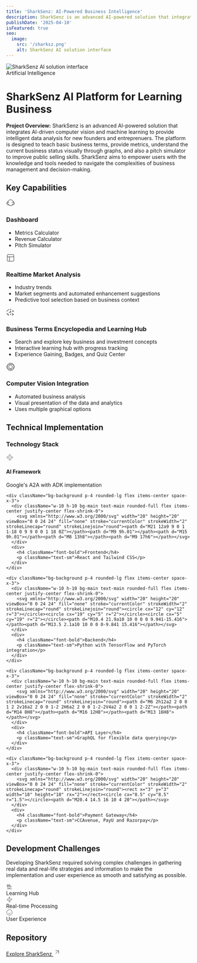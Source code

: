 ```yaml
---
title: 'SharkSenz: AI-Powered Business Intelligence'
description: SharkSenz is an advanced AI-powered solution that integrates AI-driven computer vision and machine learning to provide intelligent data analysis for new founders and entreprenuers.
publishDate: '2025-04-10'
isFeatured: true
seo:
  image:
    src: '/sharksz.png'
    alt: SharkSenz AI solution interface
---
```


<div className="relative mb-8 rounded-lg overflow-hidden">
  <Image 
    src="/sharksz.png" 
    alt="SharkSenz AI solution interface" 
    width={1920} 
    height={1080}
    className="w-full object-cover" 
  />
  <div className="absolute inset-0 bg-gradient-to-t from-black/60 to-transparent flex items-end">
    <div className="p-6">
      <span className="bg-main text-main px-3 py-1 rounded-full text-sm font-medium mb-2 inline-block">Artificial Intelligence</span>
      <h1 className="text-white text-2xl md:text-3xl font-bold">SharkSenz AI Platform for Learning Business</h1>
    </div>
  </div>
</div>

<div className="prose prose-slate dark:prose-invert mb-8">
  <p className="text-lg font-medium">
    <strong>Project Overview:</strong> SharkSenz is an advanced AI-powered solution that integrates AI-driven computer vision and machine learning to provide intelligent data analysis for new founders and entreprenuers. The platform is designed to teach basic business terms, provide metrics, understand the current business status visually through graphs, and also a pitch simulator to improve public selling skills. SharkSenz aims to empower users with the knowledge and tools needed to navigate the complexities of business management and decision-making. 
  </p>
</div>

## Key Capabilities

<div className="grid grid-cols-1 md:grid-cols-2 gap-6 mb-12">
    <div className="bg-muted p-6 rounded-lg">
    <div className="flex items-center mb-4">
      <div className="w-12 h-12 bg-main text-main rounded-full flex items-center justify-center mr-4 flex-shrink-0">
        <svg xmlns="http://www.w3.org/2000/svg" width="24" height="24" viewBox="0 0 24 24" fill="none" stroke="currentColor" strokeWidth="2" strokeLinecap="round" strokeLinejoin="round"><path d="M12 2a8 8 0 1 0 0 16 8 8 0 1 0 0-16z"></path><path d="M8.5 9.5a4 4 0 1 0 0 5"></path><path d="M15.5 9.5a4 4 0 1 1 0 5"></path></svg>
      </div>
      <h3 className="text-xl font-bold">Dashboard</h3>
    </div>
    <ul className="space-y-2 pl-4">
      <li className="flex items-start">
        <span className="w-1.5 h-1.5 bg-main rounded-full mt-2 mr-2"></span>
        <span>Metrics Calculator</span>
      </li>
      <li className="flex items-start">
        <span className="w-1.5 h-1.5 bg-main rounded-full mt-2 mr-2"></span>
        <span>Revenue Calculator</span>
      </li>
      <li className="flex items-start">
        <span className="w-1.5 h-1.5 bg-main rounded-full mt-2 mr-2"></span>
        <span>Pitch Simulator</span>
      </li>
    </ul>
  </div>


  <div className="bg-muted p-6 rounded-lg">
    <div className="flex items-center mb-4">
      <div className="w-12 h-12 bg-main text-main rounded-full flex items-center justify-center mr-4 flex-shrink-0">
        <svg xmlns="http://www.w3.org/2000/svg" width="24" height="24" viewBox="0 0 24 24" fill="none" stroke="currentColor" strokeWidth="2" strokeLinecap="round" strokeLinejoin="round"><rect width="18" height="18" x="3" y="3" rx="2" ry="2"></rect><line x1="3" x2="21" y1="9" y2="9"></line><line x1="9" x2="9" y1="21" y2="9"></line></svg>
      </div>
      <h3 className="text-xl font-bold">Realtime Market Analysis</h3>
    </div>
    <ul className="space-y-2 pl-4">
      <li className="flex items-start">
        <span className="w-1.5 h-1.5 bg-main rounded-full mt-2 mr-2"></span>
        <span>Industry trends</span>
      </li>
      <li className="flex items-start">
        <span className="w-1.5 h-1.5 bg-main rounded-full mt-2 mr-2"></span>
        <span>Market segments and automated enhancement suggestions</span>
      </li>
      <li className="flex items-start">
        <span className="w-1.5 h-1.5 bg-main rounded-full mt-2 mr-2"></span>
        <span>Predictive tool selection based on business context</span>
      </li>
    </ul>
  </div>
  
  
  <div className="bg-muted p-6 rounded-lg">
    <div className="flex items-center mb-4">
      <div className="w-12 h-12 bg-main text-main rounded-full flex items-center justify-center mr-4 flex-shrink-0">
        <svg xmlns="http://www.w3.org/2000/svg" width="24" height="24" viewBox="0 0 24 24" fill="none" stroke="currentColor" strokeWidth="2" strokeLinecap="round" strokeLinejoin="round"><path d="M11 17a1 1 0 1 0 2 0 1 1 0 1 0-2 0"></path><path d="M18 17a1 1 0 1 0 2 0 1 1 0 1 0-2 0"></path><path d="M4 17a1 1 0 1 0 2 0 1 1 0 1 0-2 0"></path><path d="M11 4a1 1 0 1 0 2 0 1 1 0 1 0-2 0"></path><path d="M11 11a1 1 0 1 0 2 0 1 1 0 1 0-2 0"></path><path d="M17 7h1a2 2 0 0 1 2 2v1"></path><path d="M19 7v1a2 2 0 0 1-2 2h-1"></path><path d="M5 7H4a2 2 0 0 0-2 2v1"></path><path d="M5 7V6a2 2 0 0 1 2-2h1"></path><path d="M19 17v1a2 2 0 0 1-2 2h-1"></path><path d="M19 17h-1a2 2 0 0 1-2-2v-1"></path><path d="M5 17v1a2 2 0 0 0 2 2h1"></path><path d="M5 17H4a2 2 0 0 1-2-2v-1"></path><path d="M12 7v4"></path><path d="M7 12h4"></path></svg>
      </div>
      <h3 className="text-xl font-bold">Business Terms Encyclopedia and Learning Hub</h3>
    </div>
    <ul className="space-y-2 pl-4">
      <li className="flex items-start">
        <span className="w-1.5 h-1.5 bg-main rounded-full mt-2 mr-2"></span>
        <span>Search and explore key business and investment concepts</span>
      </li>
      <li className="flex items-start">
        <span className="w-1.5 h-1.5 bg-main rounded-full mt-2 mr-2"></span>
        <span>Interactive learning hub with progress tracking</span>
      </li>
      <li className="flex items-start">
        <span className="w-1.5 h-1.5 bg-main rounded-full mt-2 mr-2"></span>
        <span>Experience Gaining, Badges, and Quiz Center</span>
      </li>
    </ul>
  </div>


  <div className="bg-muted p-6 rounded-lg">
    <div className="flex items-center mb-4">
      <div className="w-12 h-12 bg-main text-main rounded-full flex items-center justify-center mr-4 flex-shrink-0">
        <svg xmlns="http://www.w3.org/2000/svg" width="24" height="24" viewBox="0 0 24 24" fill="none" stroke="currentColor" strokeWidth="2" strokeLinecap="round" strokeLinejoin="round"><path d="M2 12a10 10 0 1 0 20 0 10 10 0 1 0-20 0"></path><path d="M7 12a5 5 0 1 0 10 0 5 5 0 1 0-10 0"></path><path d="M22 12c-2.667 4.667-6 7-10 7s-7.333-2.333-10-7c2.667-4.667 6-7 10-7s7.333-2.333 10 7"></path></svg>
      </div>
      <h3 className="text-xl font-bold">Computer Vision Integration</h3>
    </div>
    <ul className="space-y-2 pl-4">
      <li className="flex items-start">
        <span className="w-1.5 h-1.5 bg-main rounded-full mt-2 mr-2"></span>
        <span>Automated business analysis</span>
      </li>
      <li className="flex items-start">
        <span className="w-1.5 h-1.5 bg-main rounded-full mt-2 mr-2"></span>
        <span>Visual presentation of the data and analytics</span>
      </li>
      <li className="flex items-start">
        <span className="w-1.5 h-1.5 bg-main rounded-full mt-2 mr-2"></span>
        <span>Uses multiple graphical options</span>
      </li>
    </ul>
  </div>

</div>

## Technical Implementation

<div className="bg-muted p-6 rounded-lg mb-8">
  <h3 className="text-xl font-bold mb-4">Technology Stack</h3>
  <div className="grid grid-cols-1 md:grid-cols-3 gap-4">
    <div className="bg-background p-4 rounded-lg flex items-center space-x-3">
      <div className="w-10 h-10 bg-main text-main rounded-full flex items-center justify-center flex-shrink-0">
        <svg xmlns="http://www.w3.org/2000/svg" width="20" height="20" viewBox="0 0 24 24" fill="none" stroke="currentColor" strokeWidth="2" strokeLinecap="round" strokeLinejoin="round"><path d="M5.5 8.5 9 12l-3.5 3.5L2 12l3.5-3.5Z"></path><path d="m12 2 3.5 3.5L12 9 8.5 5.5 12 2Z"></path><path d="m18.5 8.5 3.5 3.5-3.5 3.5L15 12l3.5-3.5Z"></path><path d="m12 15 3.5 3.5L12 22l-3.5-3.5L12 15Z"></path></svg>
      </div>
      <div>
        <h4 className="font-bold">AI Framework</h4>
        <p className="text-sm">Google's A2A with ADK implementation</p>
      </div>
    </div>
    
    <div className="bg-background p-4 rounded-lg flex items-center space-x-3">
      <div className="w-10 h-10 bg-main text-main rounded-full flex items-center justify-center flex-shrink-0">
        <svg xmlns="http://www.w3.org/2000/svg" width="20" height="20" viewBox="0 0 24 24" fill="none" stroke="currentColor" strokeWidth="2" strokeLinecap="round" strokeLinejoin="round"><path d="M21 12a9 9 0 1 1-18 0 9 9 0 0 1 18 0Z"></path><path d="M9 9h.01"></path><path d="M15 9h.01"></path><path d="M8 13h8"></path><path d="M9 17h6"></path></svg>
      </div>
      <div>
        <h4 className="font-bold">Frontend</h4>
        <p className="text-sm">React and Tailwind CSS</p>
      </div>
    </div>
    
    <div className="bg-background p-4 rounded-lg flex items-center space-x-3">
      <div className="w-10 h-10 bg-main text-main rounded-full flex items-center justify-center flex-shrink-0">
        <svg xmlns="http://www.w3.org/2000/svg" width="20" height="20" viewBox="0 0 24 24" fill="none" stroke="currentColor" strokeWidth="2" strokeLinecap="round" strokeLinejoin="round"><circle cx="12" cy="12" r="3"></circle><circle cx="19" cy="5" r="2"></circle><circle cx="5" cy="19" r="2"></circle><path d="M10.4 21.9a10 10 0 0 0 9.941-15.416"></path><path d="M13.5 2.1a10 10 0 0 0-9.841 15.416"></path></svg>
      </div>
      <div>
        <h4 className="font-bold">Backend</h4>
        <p className="text-sm">Python with TensorFlow and PyTorch integration</p>
      </div>
    </div>
    
    <div className="bg-background p-4 rounded-lg flex items-center space-x-3">
      <div className="w-10 h-10 bg-main text-main rounded-full flex items-center justify-center flex-shrink-0">
        <svg xmlns="http://www.w3.org/2000/svg" width="20" height="20" viewBox="0 0 24 24" fill="none" stroke="currentColor" strokeWidth="2" strokeLinecap="round" strokeLinejoin="round"><path d="M6 2h12a2 2 0 0 1 2 2v16a2 2 0 0 1-2 2H6a2 2 0 0 1-2-2V4a2 2 0 0 1 2-2Z"></path><path d="M14 8H8"></path><path d="M16 12H8"></path><path d="M13 16H8"></path></svg>
      </div>
      <div>
        <h4 className="font-bold">API Layer</h4>
        <p className="text-sm">GraphQL for flexible data querying</p>
      </div>
    </div>
    
    <div className="bg-background p-4 rounded-lg flex items-center space-x-3">
      <div className="w-10 h-10 bg-main text-main rounded-full flex items-center justify-center flex-shrink-0">
        <svg xmlns="http://www.w3.org/2000/svg" width="20" height="20" viewBox="0 0 24 24" fill="none" stroke="currentColor" strokeWidth="2" strokeLinecap="round" strokeLinejoin="round"><rect x="3" y="3" width="18" height="18" rx="2"></rect><circle cx="8.5" cy="8.5" r="1.5"></circle><path d="M20.4 14.5 16 10 4 20"></path></svg>
      </div>
      <div>
        <h4 className="font-bold">Payment Gateway</h4>
        <p className="text-sm">CCAvenue, PayU and Razorpay</p>
      </div>
    </div>
  </div>
</div>

## Development Challenges

<div className="prose prose-slate dark:prose-invert mb-8 bg-muted p-6 rounded-lg">
  <p>Developing SharkSenz required solving complex challenges in gathering real data and real-life strategies and information to make the implementation and user experience as smooth and satisfying as possible.</p>
  
  <div className="mt-4 grid grid-cols-1 sm:grid-cols-3 gap-3">
    <div className="bg-background p-3 rounded-lg text-center">
      <div className="w-10 h-10 bg-main text-main rounded-full flex items-center justify-center mx-auto mb-2">
        <svg xmlns="http://www.w3.org/2000/svg" width="18" height="18" viewBox="0 0 24 24" fill="none" stroke="currentColor" strokeWidth="2" strokeLinecap="round" strokeLinejoin="round"><path d="M16 16c1.5-1.5 2-4 2-6h-4a3 3 0 0 1-3 3 3 3 0 0 1-3-3H4c0 2 .5 4.5 2 6l.5.5a8 8 0 0 0 4 1 8 8 0 0 0 5-1Z"></path><path d="m12 4 1 2 2 1-2 1-1 2-1-2-2-1 2-1Z"></path><path d="M4 9a1 1 0 0 1-1-1V6a1 1 0 0 1 1-1h3a1 1 0 0 1 1 1v2a1 1 0 0 1-1 1Z"></path><path d="M3 20h18"></path></svg>
      </div>
      <span className="text-sm font-medium">Learning Hub</span>
    </div>
    <div className="bg-background p-3 rounded-lg text-center">
      <div className="w-10 h-10 bg-main text-main rounded-full flex items-center justify-center mx-auto mb-2">
        <svg xmlns="http://www.w3.org/2000/svg" width="18" height="18" viewBox="0 0 24 24" fill="none" stroke="currentColor" strokeWidth="2" strokeLinecap="round" strokeLinejoin="round"><polygon points="13 2 3 14 12 14 11 22 21 10 12 10 13 2"></polygon></svg>
      </div>
      <span className="text-sm font-medium">Real-time Processing</span>
    </div>
    <div className="bg-background p-3 rounded-lg text-center">
      <div className="w-10 h-10 bg-main text-main rounded-full flex items-center justify-center mx-auto mb-2">
        <svg xmlns="http://www.w3.org/2000/svg" width="18" height="18" viewBox="0 0 24 24" fill="none" stroke="currentColor" strokeWidth="2" strokeLinecap="round" strokeLinejoin="round"><circle cx="12" cy="12" r="10"></circle><path d="M8 14s1.5 2 4 2 4-2 4-2"></path><line x1="9" y1="9" x2="9.01" y2="9"></line><line x1="15" y1="9" x2="15.01" y2="9"></line></svg>
      </div>
      <span className="text-sm font-medium">User Experience</span>
    </div>
  </div>
</div>


<div className="bg-gradient-to-r from-main/20 to-main/10 p-6 rounded-lg mb-8 text-center">
  <h2 className="text-2xl font-bold mb-4">Repository</h2>
  <a href="https://sharksenz.vercel.app" target="_blank" className="inline-flex items-center px-6 py-3 bg-main text-main rounded-lg hover:opacity-90 transition-opacity">
    <span className="font-bold mr-2">Explore SharkSenz</span>
    <svg xmlns="http://www.w3.org/2000/svg" width="20" height="20" viewBox="0 0 24 24" fill="none" stroke="currentColor" strokeWidth="2" strokeLinecap="round" strokeLinejoin="round"><line x1="7" y1="17" x2="17" y2="7"></line><polyline points="7 7 17 7 17 17"></polyline></svg>
  </a>
</div>